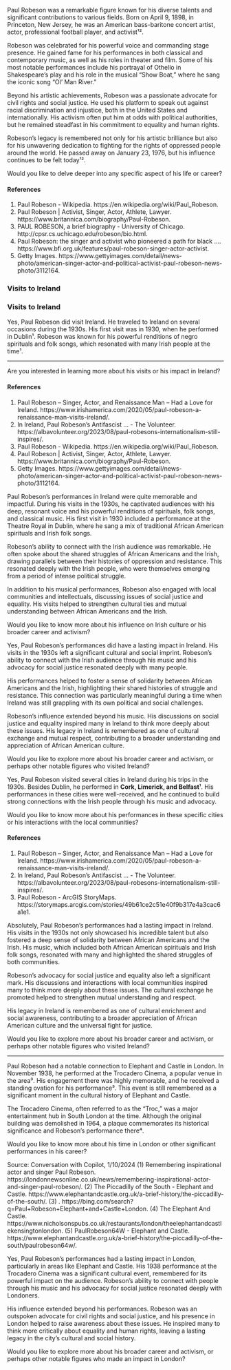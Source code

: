 Paul Robeson was a remarkable figure known for his diverse talents and significant contributions to various fields. Born on April 9, 1898, in Princeton, New Jersey, he was an American bass-baritone concert artist, actor, professional football player, and activist¹².

Robeson was celebrated for his powerful voice and commanding stage presence. He gained fame for his performances in both classical and contemporary music, as well as his roles in theater and film. Some of his most notable performances include his portrayal of Othello in Shakespeare's play and his role in the musical "Show Boat," where he sang the iconic song "Ol' Man River."

Beyond his artistic achievements, Robeson was a passionate advocate for civil rights and social justice. He used his platform to speak out against racial discrimination and injustice, both in the United States and internationally. His activism often put him at odds with political authorities, but he remained steadfast in his commitment to equality and human rights.

Robeson's legacy is remembered not only for his artistic brilliance but also for his unwavering dedication to fighting for the rights of oppressed people around the world. He passed away on January 23, 1976, but his influence continues to be felt today¹².

Would you like to delve deeper into any specific aspect of his life or career?

#### References 
(1) Paul Robeson - Wikipedia. https://en.wikipedia.org/wiki/Paul_Robeson.
(2) Paul Robeson | Activist, Singer, Actor, Athlete, Lawyer. https://www.britannica.com/biography/Paul-Robeson.
(3) PAUL ROBESON, a brief biography - University of Chicago. http://cpsr.cs.uchicago.edu/robeson/bio.html.
(4) Paul Robeson: the singer and activist who pioneered a path for black .... https://www.bfi.org.uk/features/paul-robeson-singer-actor-activist.
(5) Getty Images. https://www.gettyimages.com/detail/news-photo/american-singer-actor-and-political-activist-paul-robeson-news-photo/3112164.

### Visits to Ireland
<h3>Visits to Ireland</h3>
Yes, Paul Robeson did visit Ireland. He traveled to Ireland on several occasions during the 1930s. His first visit was in 1930, when he performed in Dublin¹. Robeson was known for his powerful renditions of negro spirituals and folk songs, which resonated with many Irish people at the time¹.


------------------------

Are you interested in learning more about his visits or his impact in Ireland?

#### References 
(1) Paul Robeson – Singer, Actor, and Renaissance Man – Had a Love for Ireland. https://www.irishamerica.com/2020/05/paul-robeson-a-renaissance-man-visits-ireland/.
(2) In Ireland, Paul Robeson’s Antifascist ... - The Volunteer. https://albavolunteer.org/2023/08/paul-robesons-internationalism-still-inspires/.
(3) Paul Robeson - Wikipedia. https://en.wikipedia.org/wiki/Paul_Robeson.
(4) Paul Robeson | Activist, Singer, Actor, Athlete, Lawyer. https://www.britannica.com/biography/Paul-Robeson.
(5) Getty Images. https://www.gettyimages.com/detail/news-photo/american-singer-actor-and-political-activist-paul-robeson-news-photo/3112164.

Paul Robeson's performances in Ireland were quite memorable and impactful. During his visits in the 1930s, he captivated audiences with his deep, resonant voice and his powerful renditions of spirituals, folk songs, and classical music. His first visit in 1930 included a performance at the Theatre Royal in Dublin, where he sang a mix of traditional African American spirituals and Irish folk songs.

Robeson's ability to connect with the Irish audience was remarkable. He often spoke about the shared struggles of African Americans and the Irish, drawing parallels between their histories of oppression and resistance. This resonated deeply with the Irish people, who were themselves emerging from a period of intense political struggle.

In addition to his musical performances, Robeson also engaged with local communities and intellectuals, discussing issues of social justice and equality. His visits helped to strengthen cultural ties and mutual understanding between African Americans and the Irish.

Would you like to know more about his influence on Irish culture or his broader career and activism?

Yes, Paul Robeson's performances did have a lasting impact in Ireland. His visits in the 1930s left a significant cultural and social imprint. Robeson's ability to connect with the Irish audience through his music and his advocacy for social justice resonated deeply with many people.

His performances helped to foster a sense of solidarity between African Americans and the Irish, highlighting their shared histories of struggle and resistance. This connection was particularly meaningful during a time when Ireland was still grappling with its own political and social challenges.

Robeson's influence extended beyond his music. His discussions on social justice and equality inspired many in Ireland to think more deeply about these issues. His legacy in Ireland is remembered as one of cultural exchange and mutual respect, contributing to a broader understanding and appreciation of African American culture.

Would you like to explore more about his broader career and activism, or perhaps other notable figures who visited Ireland?

Yes, Paul Robeson visited several cities in Ireland during his trips in the 1930s. Besides Dublin, he performed in **Cork, Limerick, and Belfast**¹. His performances in these cities were well-received, and he continued to build strong connections with the Irish people through his music and advocacy.

Would you like to know more about his performances in these specific cities or his interactions with the local communities?

#### References 
(1) Paul Robeson – Singer, Actor, and Renaissance Man – Had a Love for Ireland. https://www.irishamerica.com/2020/05/paul-robeson-a-renaissance-man-visits-ireland/.
(2) In Ireland, Paul Robeson’s Antifascist ... - The Volunteer. https://albavolunteer.org/2023/08/paul-robesons-internationalism-still-inspires/.
(3) Paul Robeson - ArcGIS StoryMaps. https://storymaps.arcgis.com/stories/49b61ce2c51e40f9b317e4a3cac6a1e1.

Absolutely, Paul Robeson's performances had a lasting impact in Ireland. His visits in the 1930s not only showcased his incredible talent but also fostered a deep sense of solidarity between African Americans and the Irish. His music, which included both African American spirituals and Irish folk songs, resonated with many and highlighted the shared struggles of both communities.

Robeson's advocacy for social justice and equality also left a significant mark. His discussions and interactions with local communities inspired many to think more deeply about these issues. The cultural exchange he promoted helped to strengthen mutual understanding and respect.

His legacy in Ireland is remembered as one of cultural enrichment and social awareness, contributing to a broader appreciation of African American culture and the universal fight for justice.

Would you like to explore more about his broader career and activism, or perhaps other notable figures who visited Ireland?


-----------------------------------------------------

Paul Robeson had a notable connection to Elephant and Castle in London. In November 1938, he performed at the Trocadero Cinema, a popular venue in the area³. His engagement there was highly memorable, and he received a standing ovation for his performance³. This event is still remembered as a significant moment in the cultural history of Elephant and Castle.

The Trocadero Cinema, often referred to as the "Troc," was a major entertainment hub in South London at the time. Although the original building was demolished in 1964, a plaque commemorates its historical significance and Robeson's performance there⁴.

Would you like to know more about his time in London or other significant performances in his career?

Source: Conversation with Copilot, 1/10/2024
(1) Remembering inspirational actor and singer Paul Robeson. https://londonnewsonline.co.uk/news/remembering-inspirational-actor-and-singer-paul-robeson/.
(2) The Piccadilly of the South - Elephant and Castle. https://www.elephantandcastle.org.uk/a-brief-history/the-piccadilly-of-the-south/.
(3) . https://bing.com/search?q=Paul+Robeson+Elephant+and+Castle+London.
(4) The Elephant And Castle. https://www.nicholsonspubs.co.uk/restaurants/london/theelephantandcastlekensingtonlondon.
(5) PaulRobeson64W - Elephant and Castle. https://www.elephantandcastle.org.uk/a-brief-history/the-piccadilly-of-the-south/paulrobeson64w/.

Yes, Paul Robeson's performances had a lasting impact in London, particularly in areas like Elephant and Castle. His 1938 performance at the Trocadero Cinema was a significant cultural event, remembered for its powerful impact on the audience. Robeson's ability to connect with people through his music and his advocacy for social justice resonated deeply with Londoners.

His influence extended beyond his performances. Robeson was an outspoken advocate for civil rights and social justice, and his presence in London helped to raise awareness about these issues. He inspired many to think more critically about equality and human rights, leaving a lasting legacy in the city's cultural and social history.

Would you like to explore more about his broader career and activism, or perhaps other notable figures who made an impact in London?
